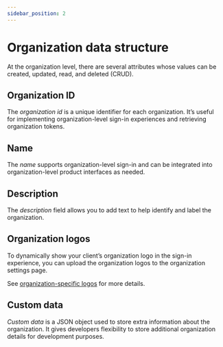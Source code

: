 ```yaml
---
sidebar_position: 2
---
```


# Organization data structure

At the organization level, there are several attributes whose values can be created, updated, read, and deleted (CRUD).

## Organization ID

The _organization id_ is a unique identifier for each organization. It’s useful for implementing organization-level sign-in experiences and retrieving organization tokens.

## Name

The _name_ supports organization-level sign-in and can be integrated into organization-level product interfaces as needed.

## Description

The _description_ field allows you to add text to help identify and label the organization.

## Organization logos

To dynamically show your client’s organization logo in the sign-in experience, you can upload the organization logos to the organization settings page.

See [organization-specific logos](/customization/match-your-brand/#organization-specific-logos) for more details.

## Custom data

_Custom data_ is a JSON object used to store extra information about the organization. It gives developers flexibility to store additional organization details for development purposes.
